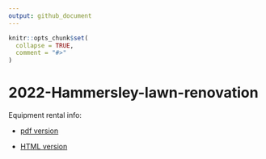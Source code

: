 ```yaml
---
output: github_document
---
```


<!-- README.md is generated from README.Rmd. Please edit that file -->

```r
knitr::opts_chunk$set(
  collapse = TRUE,
  comment = "#>"
)
```

# 2022-Hammersley-lawn-renovation

Equipment rental info: 

  - [pdf version](https://evanmascitti.github.io/2022-Hammersley-lawn-renovation/Hammersley-lqwn-renovation-equipment-rentals-info.pdf)
  
  - [HTML version](https://evanmascitti.github.io/2022-Hammersley-lawn-renovation/Hammersley-lqwn-renovation-equipment-rentals-info.html)
  
  
  

